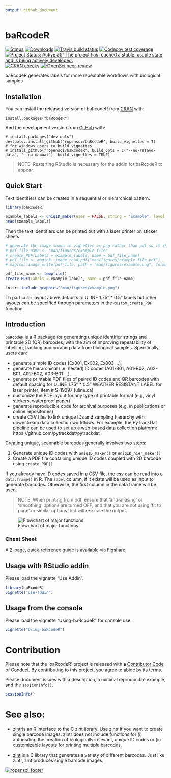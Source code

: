 ```yaml
---
output: github_document
---
```


<!-- README.md is generated from README.Rmd. Please edit that file -->

# baRcodeR

<!-- badges: start -->
[![Status](https://www.r-pkg.org/badges/version/baRcodeR)](https://CRAN.R-project.org/package=baRcodeR)
[![Downloads](https://cranlogs.r-pkg.org/badges/grand-total/baRcodeR)](https://CRAN.R-project.org/package=baRcodeR)
[![Travis build status](https://travis-ci.org/ropensci/baRcodeR.svg?branch=master)](https://travis-ci.org/ropensci/baRcodeR)
[![Codecov test coverage](https://codecov.io/gh/ropensci/baRcodeR/branch/master/graph/badge.svg)](https://codecov.io/gh/ropensci/baRcodeR?branch=master)
[![Project Status: Active â€“ The project has reached a stable, usable state and is being actively developed.](https://www.repostatus.org/badges/latest/active.svg)](https://www.repostatus.org/#active)
[![CRAN checks](https://cranchecks.info/badges/worst/baRcodeR)](https://cran.r-project.org/web/checks/check_results_baRcodeR.html)
[![rOpenSci peer-review](https://badges.ropensci.org/338_status.svg)](https://github.com/ropensci/software-review/issues/338)
<!-- badges: end -->

baRcodeR generates labels for more repeatable workflows with biological samples

## Installation

You can install the released version of baRcodeR from [CRAN](https://CRAN.R-project.org) with:

```
install.packages("baRcodeR")
```

And the development version from [GitHub](https://github.com/) with:

```
# install.packages("devtools")
devtools::install_github("ropensci/baRcodeR", build_vignettes = T)
# for windows users to build vignettes
# install_github("ropensci/baRcodeR", build_opts = c("--no-resave-data", "--no-manual"), build_vignettes = TRUE)
```

> NOTE: Restarting RStudio is necessary for the addin for baRcodeR to appear.

## Quick Start

Text identifiers can be created in a sequential or hierarchical pattern.

```r
library(baRcodeR)

example_labels <- uniqID_maker(user = FALSE, string = "Example", level = 1:80)
head(example_labels)
```

Then the text identifiers can be printed out with a laser printer on sticker sheets.


```r
# generate the image shown in vignettes as png rather than pdf so it shows up in markdown
# pdf_file_name <- "man/figures/example_file"
# create_PDF(Labels = example_labels, name = pdf_file_name)
# pdf_file <- magick::image_read_pdf("man/figures/example_file.pdf")
# magick::image_write(pdf_file, path = "man/figures/example.png", format = "png")
```


```r
pdf_file_name <- tempfile()
create_PDF(Labels = example_labels, name = pdf_file_name)
```

```r
knitr::include_graphics("man/figures/example.png")
```


Th particular layout above defaults to  ULINE 1.75" * 0.5"  labels but other layouts can be specified through parameters in the `custom_create_PDF` function. 


## Introduction

`baRcodeR` is a R package for generating unique identifier strings and printable 2D (QR) barcodes, with the aim of improving repeatability of labelling, tracking and curating data from biological samples. Specifically, users can:

* generate simple ID codes (Ex001, Ex002, Ex003 ...),
* generate hierarchical (i.e. nested) ID codes (A01-B01, A01-B02, A02-B01, A02-B02, A03-B01 ...),
* generate printable PDF files of paired ID codes and QR barcodes with default spacing for ULINE 1.75" * 0.5" WEATHER RESISTANT LABEL for laser printer; item # S-19297 (uline.ca)
* customize the PDF layout for any type of printable format (e.g, vinyl stickers, waterproof paper)
* generate reproducible code for archival purposes (e.g. in publications or online repositories)
* create CSV files to link unique IDs and sampling hierarchy with downstream data collection workflows. For example, the PyTrackDat pipeline can be used to set up a web-based data collection platform: https://github.com/pytrackdat/pytrackdat

Creating unique, scannable barcodes generally involves two steps:

  1. Generate unique ID codes with `uniqID_maker()` or `uniqID_hier_maker()`
  2. Create a PDF file containing unique ID codes coupled with 2D barcode using `create_PDF()`

If you already have ID codes saved in a CSV file, the csv can be read into a `data.frame()` in R. The `label` column, if it exists will be used as input to generate barcodes. Otherwise, the first column in the data frame will be used. 

> NOTE: When printing from pdf, ensure that 'anti-aliasing' or 'smoothing' options are turned OFF, and that you are not using 'fit to page' or similar options that will re-scale the output.

![Flowchart of major functions](man/figures/Flowchart.png)

### Cheat Sheet

A 2-page, quick-reference guide is available via [Figshare](https://dx.doi.org/10.6084/m9.figshare.7043309)

## Usage with RStudio addin

Please load the vignette "Use Addin".

```r
library(baRcodeR)
vignette("use-addin")
```


## Usage from the console

Please load the vignette "Using-baRcodeR" for console use.

```r
vignette("Using-baRcodeR")
```
# Contribution

Please note that the 'baRcodeR' project is released with a
  [Contributor Code of Conduct](https://github.com/ropensci/baRcodeR/blob/master/CODE_OF_CONDUCT.md).
  By contributing to this project, you agree to abide by its terms.
  
Please document issues with a description, a minimal reproducible example, and the `sessionInfo()`. 

```r
sessionInfo()
```

# See also:

- [zintr](https://github.com/carlganz/zintr)is an R interface to the C zint library. Use zintr if you want to create single barcode images. zintr does not include functions for (i) automating the creation of biologically-relevant, unique ID codes or (ii) customizable layouts for printing multiple barcodes.

- [zint](http://zint.org.uk/) is a C library that generates a variety of different barcodes. Just like zintr, zint produces single barcode images.

[![ropensci_footer](https://ropensci.org/public_images/ropensci_footer.png)](https://ropensci.org)

